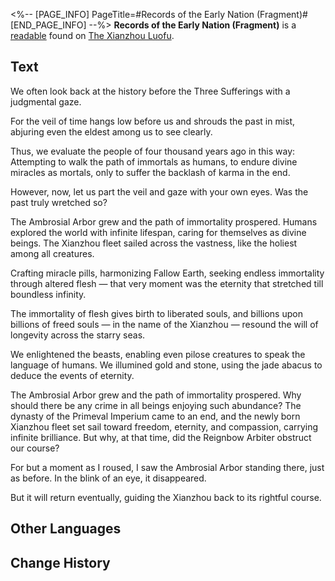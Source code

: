 <%-- [PAGE_INFO]
PageTitle=#Records of the Early Nation (Fragment)#
[END_PAGE_INFO] --%>
{{Readable Infobox
|id           = 196
|partIds      = 190417
|title        = 
|image        = Item Xianzhou Parchment.png
|world        = The Xianzhou Luofu
|parts        = 1
|author       = <!--to be added-->
|description  = A historian's recollection of the Theophany Era.
|part1        = Records of the Early Nation (Fragment)
|source1      = {{cx|Source missing}}
|characters   = Lan
|factions     = 
}}
'''Records of the Early Nation (Fragment)''' is a [[readable]] found on [[The Xianzhou Luofu]].
<!--
==Location==
{{Map Embed|<map name>|<marker id>}}
-->
==Text==
We often look back at the history before the Three Sufferings with a judgmental gaze.

For the veil of time hangs low before us and shrouds the past in mist, abjuring even the eldest among us to see clearly.

Thus, we evaluate the people of four thousand years ago in this way: Attempting to walk the path of immortals as humans, to endure divine miracles as mortals, only to suffer the backlash of karma in the end.

However, now, let us part the veil and gaze with your own eyes. Was the past truly wretched so?

The Ambrosial Arbor grew and the path of immortality prospered. Humans explored the world with infinite lifespan, caring for themselves as divine beings. The Xianzhou fleet sailed across the vastness, like the holiest among all creatures.

Crafting miracle pills, harmonizing Fallow Earth, seeking endless immortality through altered flesh &mdash; that very moment was the eternity that stretched till boundless infinity.

The immortality of flesh gives birth to liberated souls, and billions upon billions of freed souls &mdash; in the name of the Xianzhou &mdash; resound the will of longevity across the starry seas.

We enlightened the beasts, enabling even pilose creatures to speak the language of humans. We illumined gold and stone, using the jade abacus to deduce the events of eternity.

The Ambrosial Arbor grew and the path of immortality prospered. Why should there be any crime in all beings enjoying such abundance? The dynasty of the Primeval Imperium came to an end, and the newly born Xianzhou fleet set sail toward freedom, eternity, and compassion, carrying infinite brilliance. But why, at that time, did the Reignbow Arbiter obstruct our course?

For but a moment as I roused, I saw the Ambrosial Arbor standing there, just as before. In the blink of an eye, it disappeared.

But it will return eventually, guiding the Xianzhou back to its rightful course.

<!--
==Trivia==
* 
-->
==Other Languages==
{{Other Languages
|en   = Records of the Early Nation (Fragment)
|zhs  = 上国梦华录（残篇）
|zht  = 上國夢華錄（殘篇）
|ja   = 上国夢華録（残編）
|ko   = 상국몽화록 (잔편)
|es   = Registros de la Nación Temprana (fragmento)
|fr   = Chroniques de la première nation (fragment)
|ru   = Державные записки (отрывок)
|th   = บันทึกแดนฝัน (ชิ้นส่วน)
|vi   = Thượng Quốc Mộng Hoa Lục (Phần Thiếu)
|de   = Aufzeichnungen der Frühen Nation (Fragment)
|id   = Catatan Awal Negara (Potongan)
|pt   = Registros da Nação Primitiva (Fragmento)
}}

==Change History==
{{Change History|1.2}}